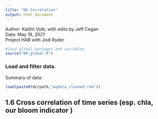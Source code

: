```yaml
---
title: "06 Correlation"
output: html_document
---
```


Author: Kaitlin Volk; with edits by Jeff Cegan  
Date: May 19, 2021  
Project HAB with Jodi Ryder  

```r
#load global packages and variables
source("00_global.R")
```

### Load and filter data. 
Summary of data:

```r
load(paste0(dirpath,"wqdata_cleaned.rda"))
```

## 1.6 Cross correlation of time series (esp. chla, our bloom indicator )
```r

```

